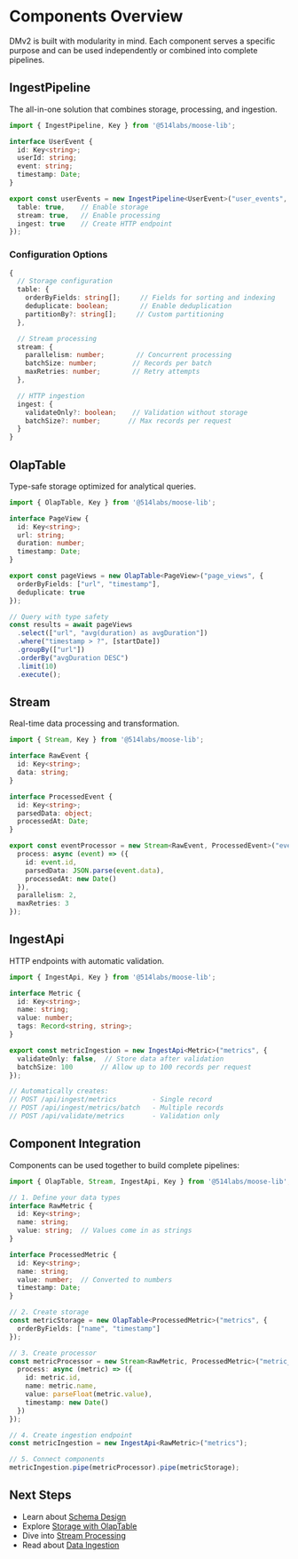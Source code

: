# Components Overview

DMv2 is built with modularity in mind. Each component serves a specific purpose and can be used independently or combined into complete pipelines.

## IngestPipeline

The all-in-one solution that combines storage, processing, and ingestion.

```typescript
import { IngestPipeline, Key } from '@514labs/moose-lib';

interface UserEvent {
  id: Key<string>;
  userId: string;
  event: string;
  timestamp: Date;
}

export const userEvents = new IngestPipeline<UserEvent>("user_events", {
  table: true,    // Enable storage
  stream: true,   // Enable processing
  ingest: true    // Create HTTP endpoint
});
```

### Configuration Options

```typescript
{
  // Storage configuration
  table: {
    orderByFields: string[];     // Fields for sorting and indexing
    deduplicate: boolean;        // Enable deduplication
    partitionBy?: string[];     // Custom partitioning
  },

  // Stream processing
  stream: {
    parallelism: number;        // Concurrent processing
    batchSize: number;         // Records per batch
    maxRetries: number;        // Retry attempts
  },

  // HTTP ingestion
  ingest: {
    validateOnly?: boolean;    // Validation without storage
    batchSize?: number;       // Max records per request
  }
}
```

## OlapTable

Type-safe storage optimized for analytical queries.

```typescript
import { OlapTable, Key } from '@514labs/moose-lib';

interface PageView {
  id: Key<string>;
  url: string;
  duration: number;
  timestamp: Date;
}

export const pageViews = new OlapTable<PageView>("page_views", {
  orderByFields: ["url", "timestamp"],
  deduplicate: true
});

// Query with type safety
const results = await pageViews
  .select(["url", "avg(duration) as avgDuration"])
  .where("timestamp > ?", [startDate])
  .groupBy(["url"])
  .orderBy("avgDuration DESC")
  .limit(10)
  .execute();
```

## Stream

Real-time data processing and transformation.

```typescript
import { Stream, Key } from '@514labs/moose-lib';

interface RawEvent {
  id: Key<string>;
  data: string;
}

interface ProcessedEvent {
  id: Key<string>;
  parsedData: object;
  processedAt: Date;
}

export const eventProcessor = new Stream<RawEvent, ProcessedEvent>("event_processor", {
  process: async (event) => ({
    id: event.id,
    parsedData: JSON.parse(event.data),
    processedAt: new Date()
  }),
  parallelism: 2,
  maxRetries: 3
});
```

## IngestApi

HTTP endpoints with automatic validation.

```typescript
import { IngestApi, Key } from '@514labs/moose-lib';

interface Metric {
  id: Key<string>;
  name: string;
  value: number;
  tags: Record<string, string>;
}

export const metricIngestion = new IngestApi<Metric>("metrics", {
  validateOnly: false,  // Store data after validation
  batchSize: 100       // Allow up to 100 records per request
});

// Automatically creates:
// POST /api/ingest/metrics         - Single record
// POST /api/ingest/metrics/batch   - Multiple records
// POST /api/validate/metrics       - Validation only
```

## Component Integration

Components can be used together to build complete pipelines:

```typescript
import { OlapTable, Stream, IngestApi, Key } from '@514labs/moose-lib';

// 1. Define your data types
interface RawMetric {
  id: Key<string>;
  name: string;
  value: string;  // Values come in as strings
}

interface ProcessedMetric {
  id: Key<string>;
  name: string;
  value: number;  // Converted to numbers
  timestamp: Date;
}

// 2. Create storage
const metricStorage = new OlapTable<ProcessedMetric>("metrics", {
  orderByFields: ["name", "timestamp"]
});

// 3. Create processor
const metricProcessor = new Stream<RawMetric, ProcessedMetric>("metric_processor", {
  process: async (metric) => ({
    id: metric.id,
    name: metric.name,
    value: parseFloat(metric.value),
    timestamp: new Date()
  })
});

// 4. Create ingestion endpoint
const metricIngestion = new IngestApi<RawMetric>("metrics");

// 5. Connect components
metricIngestion.pipe(metricProcessor).pipe(metricStorage);
```

## Next Steps

- Learn about [Schema Design](/v2/data-modeling/schemas)
- Explore [Storage with OlapTable](/v2/data-modeling/olap-table)
- Dive into [Stream Processing](/v2/data-modeling/streams)
- Read about [Data Ingestion](/v2/data-modeling/ingestion) 